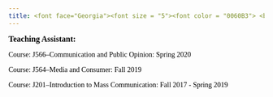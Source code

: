 ---
title: <font face="Georgia"><font size = "5"><font color = "0060B3"> <b> | Teaching </b> </font>
---

<font face="Georgia"><font color = "#000000"> <span style='font-size: 16px'> <b> Teaching Assistant: </b>

<font face="Georgia"><font color = "#000000"> <span style='font-size: 14px'> Course: J566–Communication and Public Opinion: Spring 2020 </font>

<font face="Georgia"><font color = "#000000"> <span style='font-size: 14px'> Course: J564–Media and Consumer: Fall 2019 </font>

<font face="Georgia"><font color = "#000000"> <span style='font-size: 14px'> Course: J201–Introduction to Mass Communication: Fall 2017 - Spring 2019 </font>